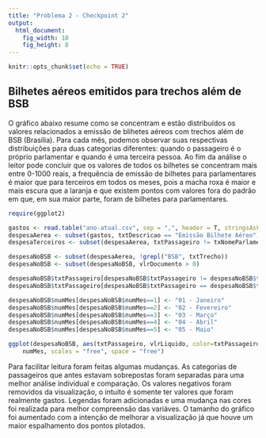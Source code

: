 ```yaml
---
title: "Problema 2 - Checkpoint 2"
output: 
  html_document:
    fig_width: 10
    fig_height: 8
---
```


```r
knitr::opts_chunk$set(echo = TRUE)
```
## Bilhetes aéreos emitidos para trechos além de BSB

O gráfico abaixo resume como se concentram e estão distribuídos os valores relacionados a emissão de blihetes aéreos com trechos além de BSB (Brasília). Para cada mês, podemos observar suas respectivas distribuições para duas categorias diferentes: quando o passageiro é o próprio parlamentar e quando é uma terceira pessoa. Ao fim da análise o leitor pode concluir que os valores de todos os bilhetes se concentram mais entre 0-1000 reais, a frequência de emissão de bilhetes para parlamentares é maior que para terceiros em todos os meses, pois a macha roxa é maior e mais escura que a laranja e que existem pontos com valores fora do padrão em que, em sua maior parte, foram de bilhetes para parlamentares. 
```r
require(ggplot2)

gastos <- read.table("ano-atual.csv", sep = ",", header = T, stringsAsFactors=FALSE)
despesaAerea <- subset(gastos, txtDescricao == "Emissão Bilhete Aéreo")
despesaTerceiros <- subset(despesaAerea, txtPassageiro != txNomeParlamentar)

despesaNoBSB <- subset(despesaAerea, !grepl("BSB", txtTrecho))
despesaNoBSB <- subset(despesaNoBSB, vlrDocumento > 0)

despesaNoBSB$txtPassageiro[despesaNoBSB$txtPassageiro != despesaNoBSB$txNomeParlamentar] <- "Terceiro"
despesaNoBSB$txtPassageiro[despesaNoBSB$txtPassageiro == despesaNoBSB$txNomeParlamentar] <- "Parlamentar"

despesaNoBSB$numMes[despesaNoBSB$numMes==1] <- "01 - Janeiro"
despesaNoBSB$numMes[despesaNoBSB$numMes==2] <- "02 - Fevereiro"
despesaNoBSB$numMes[despesaNoBSB$numMes==3] <- "03 - Março"
despesaNoBSB$numMes[despesaNoBSB$numMes==4] <- "04 - Abril"
despesaNoBSB$numMes[despesaNoBSB$numMes==5] <- "05 - Maio"

ggplot(despesaNoBSB, aes(txtPassageiro, vlrLiquido, color=txtPassageiro)) +  geom_point(position = position_jitter(width = .8), alpha = .3) +  scale_color_manual(values = c("Parlamentar" = 'mediumorchid4','Terceiro' = 'orange')) + labs(title="Bilhetes aéreos de trechos além de BSB", x= "Mês", y="Valor do bilhete em R$", colour="Tipo de passageiro") + facet_grid(. ~
    numMes, scales = "free", space = "free")
```

Para facilitar leitura foram feitas algumas mudanças. As categorias de passageiros que antes estavam sobrepostas foram separadas para uma melhor análise individual e comparação. Os valores negativos foram removidos da visualização, o intuito é somente ter valores que foram realmente gastos. Legendas foram adicionadas e uma mudança nas cores foi realizada para melhor compreensão das variáves. O tamanho do gráfico foi aumentado com a intenção de melhorar a visualização já que houve um maior espalhamento dos pontos plotados.